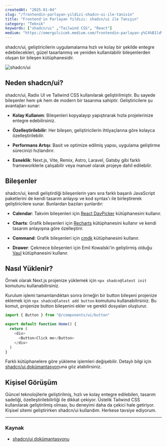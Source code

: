 ```yaml
---
createdAt: "2025-01-04"
slug: "/frontendin-parlayan-yildizi-shadcn-ui-ile-tanisin"
title: "Frontend'in Parlayan Yıldızı: shadcn/ui ile Tanışın"
category: "Teknik"
keywords: ["shadcn/ui" ,"Tailwind CSS", "React"]
medium: "https://omergulcicek.medium.com/frontendin-parlayan-y%C4%B1ld%C4%B1z%C4%B1-shadcn-ui-ile-tan%C4%B1%C5%9F%C4%B1n-d0e6b821b4ec"
---
```


shadcn/ui, geliştiricilerin uygulamalarına hızlı ve kolay bir şekilde entegre edebilecekleri, güzel tasarlanmış ve yeniden kullanılabilir bileşenlerden oluşan bir bileşen kütüphanesidir.

![shadcn/ui](/img/blog/2025-01-04/shadcn-ui.png)

## Neden shadcn/ui?

shadcn/ui, Radix UI ve Tailwind CSS kullanılarak geliştirilmiştir. Bu sayede bileşenler hem şık hem de modern bir tasarıma sahiptir. Geliştiricilere şu avantajları sunar:

* **Kolay Kullanım**: Bileşenleri kopyalayıp yapıştırarak hızla projelerinize entegre edebilirsiniz.

* **Özelleştirilebilir**: Her bileşen, geliştiricilerin ihtiyaçlarına göre kolayca özelleştirilebilir.

* **Performans Artışı**: Basit ve optimize edilmiş yapısı, uygulama geliştirme sürecinizi hızlandırır.

* **Esneklik**: Next.js, Vite, Remix, Astro, Laravel, Gatsby gibi farklı frameworklerle çalışabilir veya manuel olarak projeye dahil edilebilir.

## Bileşenler

shadcn/ui, kendi geliştirdiği bileşenlerin yanı sıra farklı başarılı JavaScript paketlerini de kendi tasarım anlayışı ve kod syntax'ı ile birleştirerek geliştiricilere sunar. Bunlardan bazıları şunlardır:

* **Calendar**: Takvim bileşenleri için <a href="https://daypicker.dev/" target="_blank" rel="noreferrer noopener">React DayPicker</a> kütüphanesini kullanır.

* **Charts**: Grafik bileşenleri için <a href="https://recharts.org/" target="_blank" rel="noreferrer noopener">Recharts</a> kütüphanesini kullanır ve kendi tasarım anlayışına göre özelleştirir.

* **Command**: Grafik bileşenleri için <a href="https://cmdk.paco.me/" target="_blank" rel="noreferrer noopener">cmdk</a> kütüphanesini kullanır.

* **Drawer**: Çekmece bileşenleri için Emil Kowalski'in geliştirmiş olduğu <a href="https://vaul.emilkowal.ski/" target="_blank" rel="noreferrer noopener">Vaul</a> kütüphanesini kullanır.


## Nasıl Yüklenir?

Örnek olarak Next.js projenize yüklemek için ```npx shadcn@latest init``` komutunu kullanabilirsiniz.

Kurulum işlemi tamamlandıktan sonra örneğin bir button bileşeni projenize eklemek için ```npx shadcn@latest add button``` komutunu kullanabilirsiniz. Bu komut, projenize button bileşenini ekler ve gerekli dosyaları oluşturur.

```javascript
import { Button } from "@/components/ui/button"

export default function Home() {
  return (
    <div>
      <Button>Click me</Button>
    </div>
  )
}
```

Farklı kütüphanelere göre yükleme işlemleri değişebilir. Detaylı bilgi için <a href="https://ui.shadcn.com/docs/installation" target="_blank" rel="noreferrer noopener">shadcn/ui dokümantasyon</a>una göz atabilirsiniz.

## Kişisel Görüşüm

Güncel teknolojilerle geliştirilmiş, hızlı ve kolay entegre edilebilen, tasarım sadeliği, özelleştirilebilirliği ile dikkat çekiyor. Üstelik Tailwind CSS kullanılarak geliştirilmiş olması, bu deneyimi daha da çekici hale getiriyor. Kişisel sitemi geliştirirken shadcn/ui kullandım. Herkese tavsiye ediyorum.

***

### Kaynak

- <a href="https://ui.shadcn.com/" target="_blank" rel="noreferrer noopener">shadcn/ui dokümantasyonu</a>
